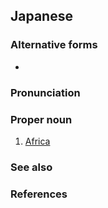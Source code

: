 ==Japanese==
{{swp|lang=ja}}

===Alternative forms===
* {{ja-l|阿弗利加}}

===Pronunciation===
{{ja-pron|acc=0|acc_ref=SMK5}}

===Proper noun===
{{ja-pos|proper}}

# [[Africa]]

===See also===
{{list:continents/ja}}

===References===
<references/>

{{C|ja|sort=あふりか|Africa|Continents}}